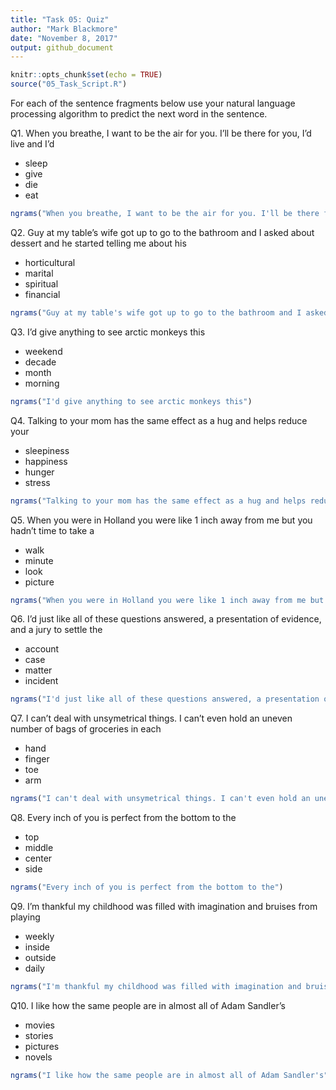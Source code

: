 ```yaml
---
title: "Task 05: Quiz"
author: "Mark Blackmore"
date: "November 8, 2017"
output: github_document
---
```


```r
knitr::opts_chunk$set(echo = TRUE)
source("05_Task_Script.R")
```

For each of the sentence fragments below use your natural language processing algorithm to predict the next word in the sentence.

Q1. When you breathe, I want to be the air for you. I'll be there for you, I'd live and I'd  

  * sleep
  * give
  * die
  * eat

```r
ngrams("When you breathe, I want to be the air for you. I'll be there for you, I'd live and I'd")
```
  
Q2. Guy at my table's wife got up to go to the bathroom and I asked about dessert and he started telling me about his  

  * horticultural
  * marital
  * spiritual
  * financial

```r
ngrams("Guy at my table's wife got up to go to the bathroom and I asked about dessert and he started telling me about his")
```

Q3. I'd give anything to see arctic monkeys this  

  * weekend
  * decade
  * month
  * morning

```r
ngrams("I'd give anything to see arctic monkeys this")
```

Q4. Talking to your mom has the same effect as a hug and helps reduce your  

  * sleepiness
  * happiness
  * hunger
  * stress

```r
ngrams("Talking to your mom has the same effect as a hug and helps reduce your")
```

Q5. When you were in Holland you were like 1 inch away from me but you hadn't time to take a  

  * walk
  * minute
  * look
  * picture
  
```r
ngrams("When you were in Holland you were like 1 inch away from me but you hadn't time to take a")
```
  
Q6. I'd just like all of these questions answered, a presentation of evidence, and a jury to settle the

  * account
  * case
  * matter
  * incident
  
```r
ngrams("I'd just like all of these questions answered, a presentation of evidence, and a jury to settle the")
```
  
Q7. I can't deal with unsymetrical things. I can't even hold an uneven number of bags of groceries in each  

  * hand
  * finger
  * toe
  * arm

```r
ngrams("I can't deal with unsymetrical things. I can't even hold an uneven number of bags of groceries in each")
```

Q8. Every inch of you is perfect from the bottom to the  

  * top
  * middle
  * center
  * side

```r
ngrams("Every inch of you is perfect from the bottom to the")
```

Q9. I'm thankful my childhood was filled with imagination and bruises from playing  

  * weekly
  * inside
  * outside
  * daily

```r
ngrams("I'm thankful my childhood was filled with imagination and bruises from playing ")
```

Q10. I like how the same people are in almost all of Adam Sandler's  

  * movies
  * stories
  * pictures
  * novels
  
```r
ngrams("I like how the same people are in almost all of Adam Sandler's")
```
  
  